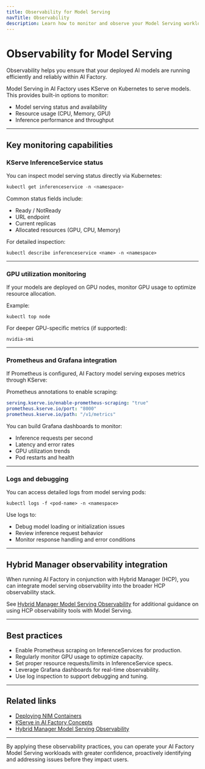 ```yaml
---
title: Observability for Model Serving
navTitle: Observability
description: Learn how to monitor and observe your Model Serving workloads in AI Factory.
---
```


# Observability for Model Serving

Observability helps you ensure that your deployed AI models are running efficiently and reliably within AI Factory.

Model Serving in AI Factory uses KServe on Kubernetes to serve models. This provides built-in options to monitor:

- Model serving status and availability
- Resource usage (CPU, Memory, GPU)
- Inference performance and throughput

---

## Key monitoring capabilities

### KServe InferenceService status

You can inspect model serving status directly via Kubernetes:
```sql
kubectl get inferenceservice -n <namespace>
```
Common status fields include:

- Ready / NotReady
- URL endpoint
- Current replicas
- Allocated resources (GPU, CPU, Memory)

For detailed inspection:

```shell
kubectl describe inferenceservice <name> -n <namespace>
```

---

### GPU utilization monitoring

If your models are deployed on GPU nodes, monitor GPU usage to optimize resource allocation.

Example:

```shell
kubectl top node
```

For deeper GPU-specific metrics (if supported):

```shell
nvidia-smi
```

---

### Prometheus and Grafana integration

If Prometheus is configured, AI Factory model serving exposes metrics through KServe:

Prometheus annotations to enable scraping:

```yaml
serving.kserve.io/enable-prometheus-scraping: "true"
prometheus.kserve.io/port: "8000"
prometheus.kserve.io/path: "/v1/metrics"
```

You can build Grafana dashboards to monitor:

- Inference requests per second
- Latency and error rates
- GPU utilization trends
- Pod restarts and health

---

### Logs and debugging

You can access detailed logs from model serving pods:

```shell
kubectl logs -f <pod-name> -n <namespace>
```

Use logs to:

- Debug model loading or initialization issues
- Review inference request behavior
- Monitor response handling and error conditions

---

## Hybrid Manager observability integration

When running AI Factory in conjunction with Hybrid Manager (HCP), you can integrate model serving observability into the broader HCP observability stack.

See [Hybrid Manager Model Serving Observability](edb-postgres-ai/hybrid-manager/ai-factory/learn/how-to/model-serving/verify-models) for additional guidance on using HCP observability tools with Model Serving.

---

## Best practices

- Enable Prometheus scraping on InferenceServices for production.
- Regularly monitor GPU usage to optimize capacity.
- Set proper resource requests/limits in InferenceService specs.
- Leverage Grafana dashboards for real-time observability.
- Use log inspection to support debugging and tuning.

---

## Related links

- [Deploying NIM Containers](./deploy-nim-container)
- [KServe in AI Factory Concepts](edb-postgres-ai/ai-factory/learn/explained-ai-factory-concepts#model-serving-kserve)
- [Hybrid Manager Model Serving Observability](edb-postgres-ai/hybrid-manager/ai-factory/learn/how-to/model-serving/verify-models)

---

By applying these observability practices, you can operate your AI Factory Model Serving workloads with greater confidence, proactively identifying and addressing issues before they impact users.
